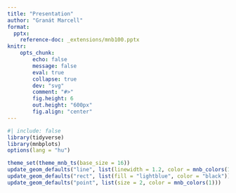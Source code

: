 ```yaml
---
title: "Presentation"
author: "Granát Marcell"
format:
  pptx:
    reference-doc: _extensions/mnb100.pptx
knitr:
    opts_chunk: 
        echo: false
        message: false
        eval: true
        collapse: true
        dev: "svg"
        comment: "#>"
        fig.height: 6
        out.height: "600px"
        fig.align: "center"    
---
```


```r
#| include: false
library(tidyverse)
library(mnbplots)
options(lang = "hu")

theme_set(theme_mnb_ts(base_size = 16))
update_geom_defaults("line", list(linewidth = 1.2, color = mnb_colors(1)))
update_geom_defaults("rect", list(fill = "lightblue", color = "black"))
update_geom_defaults("point", list(size = 2, color = mnb_colors(1)))
```
